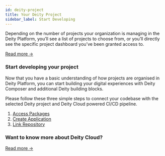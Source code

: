 ```yaml
---
id: deity-project
title: Your Deity Project
sidebar_label: Start Developing
---
```


Depending on the number of projects your organization is managing in the Deity Platform, you’ll see a list of projects to choose from, or you’ll directly see the specific project dashboard you’ve been granted access to. 

[Read more →](../organization/projects)

### Start developing your project
Now that you have a basic understanding of how projects are organised in Deity Platform, you can start building your digital experiences with Deity Composer and additional Deity building blocks.

Please follow these three simple steps to connect your codebase with the selected Deity project and Deity Cloud powered CI/CD pipeline. 

1. [Access Packages](access-packages)
2. [Create Application](create-application)
3. [Link Repository](link-repository)


### Want to know more about Deity Cloud?

[Read more →](../cloud/about)